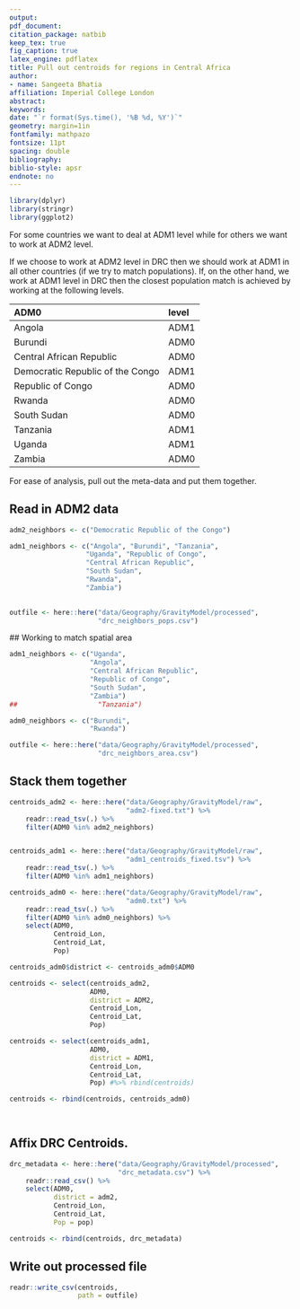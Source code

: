 ```yaml
---
output: 
pdf_document:
citation_package: natbib
keep_tex: true
fig_caption: true
latex_engine: pdflatex
title: Pull out centroids for regions in Central Africa
author:
- name: Sangeeta Bhatia
affiliation: Imperial College London
abstract: 
keywords: 
date: "`r format(Sys.time(), '%B %d, %Y')`"
geometry: margin=1in
fontfamily: mathpazo
fontsize: 11pt
spacing: double
bibliography: 
biblio-style: apsr
endnote: no
---
```


```r
library(dplyr)
library(stringr)
library(ggplot2)
```

For some countries we want to deal at ADM1 level while for others we
want to work at ADM2 level. 

If we choose to work at ADM2 level in DRC then we should work at ADM1 
in all other countries (if we try to match populations).
If, on the other hand, we work at ADM1 level in DRC then the closest
population match is achieved by working at the following levels.

|ADM0                             |level |
|:--------------------------------|:-----|
|Angola                           |ADM1  |
|Burundi                          |ADM0  |
|Central African Republic         |ADM0  |
|Democratic Republic of the Congo |ADM1  |
|Republic of Congo                |ADM0  |
|Rwanda                           |ADM0  |
|South Sudan                      |ADM0  |
|Tanzania                         |ADM1  |
|Uganda                           |ADM1  |
|Zambia                           |ADM0  |


For ease of analysis, pull out the
meta-data and put them together.


## Read in ADM2 data

```r
adm2_neighbors <- c("Democratic Republic of the Congo")

adm1_neighbors <- c("Angola", "Burundi", "Tanzania",
                   "Uganda", "Republic of Congo",
                   "Central African Republic",
                   "South Sudan",
                   "Rwanda",
                   "Zambia")
                   

outfile <- here::here("data/Geography/GravityModel/processed",
                      "drc_neighbors_pops.csv")


```

## Working to match spatial area

```r
adm1_neighbors <- c("Uganda",
                    "Angola",
                    "Central African Republic",
                    "Republic of Congo",
                    "South Sudan",
                    "Zambia")
##                    "Tanzania")

adm0_neighbors <- c("Burundi", 
                    "Rwanda")

outfile <- here::here("data/Geography/GravityModel/processed",
                      "drc_neighbors_area.csv")

```

## Stack them together

```r
centroids_adm2 <- here::here("data/Geography/GravityModel/raw",
                             "adm2-fixed.txt") %>%
    readr::read_tsv(.) %>%
    filter(ADM0 %in% adm2_neighbors)


centroids_adm1 <- here::here("data/Geography/GravityModel/raw",
                             "adm1_centroids_fixed.tsv") %>%
    readr::read_tsv(.) %>%
    filter(ADM0 %in% adm1_neighbors)

centroids_adm0 <- here::here("data/Geography/GravityModel/raw",
                             "adm0.txt") %>%
    readr::read_tsv(.) %>%
    filter(ADM0 %in% adm0_neighbors) %>%
    select(ADM0,
           Centroid_Lon,
           Centroid_Lat,
           Pop)    

centroids_adm0$district <- centroids_adm0$ADM0

centroids <- select(centroids_adm2,
                    ADM0,
                    district = ADM2,
                    Centroid_Lon,
                    Centroid_Lat,
                    Pop)

centroids <- select(centroids_adm1,
                    ADM0,
                    district = ADM1,
                    Centroid_Lon,
                    Centroid_Lat,
                    Pop) #%>% rbind(centroids)

centroids <- rbind(centroids, centroids_adm0)

                    
```
## Affix DRC Centroids.
```r
drc_metadata <- here::here("data/Geography/GravityModel/processed",
                           "drc_metadata.csv") %>%
    readr::read_csv() %>%
    select(ADM0,
           district = adm2,
           Centroid_Lon,
           Centroid_Lat,
           Pop = pop)

centroids <- rbind(centroids, drc_metadata)
```
## Write out processed file

```r


readr::write_csv(centroids,
                 path = outfile)
```

